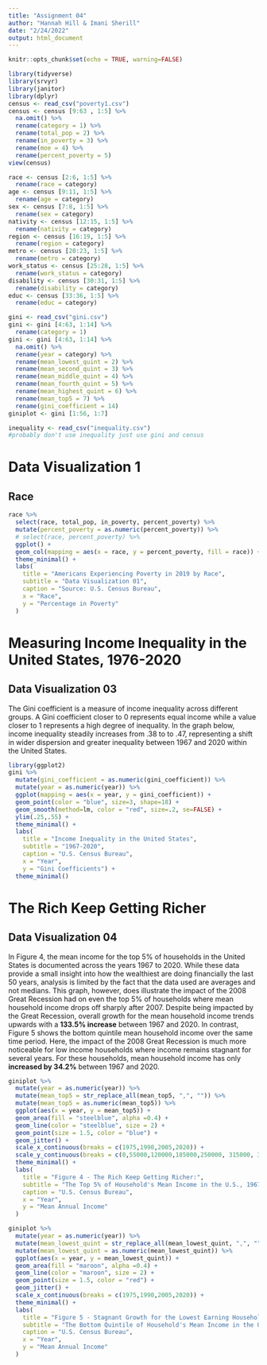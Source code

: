 ---
title: "Assignment 04"
author: "Hannah Hill & Imani Sherill"
date: "2/24/2022"
output: html_document
---

```{r setup, include=FALSE}
knitr::opts_chunk$set(echo = TRUE, warning=FALSE)
```

```{r}
library(tidyverse)
library(srvyr)
library(janitor)
library(dplyr)
census <- read_csv("poverty1.csv")
census <- census [9:63 , 1:5] %>%
  na.omit() %>%
  rename(category = 1) %>%
  rename(total_pop = 2) %>%
  rename(in_poverty = 3) %>%
  rename(moe = 4) %>%
  rename(percent_poverty = 5)
view(census)
```

```{r, cleaning data}
race <- census [2:6, 1:5] %>%
  rename(race = category)
age <- census [9:11, 1:5] %>%
  rename(age = category)
sex <- census [7:8, 1:5] %>%
  rename(sex = category)
nativity <- census [12:15, 1:5] %>%
  rename(nativity = category)
region <- census [16:19, 1:5] %>%
  rename(region = category)
metro <- census [20:23, 1:5] %>%
  rename(metro = category)
work_status <- census [25:28, 1:5] %>%
  rename(work_status = category)
disability <- census [30:31, 1:5] %>%
  rename(disability = category)
educ <- census [33:36, 1:5] %>%
  rename(educ = category)
```


```{r}
gini <- read_csv("gini.csv")
gini <- gini [4:63, 1:14] %>%
  rename(category = 1)
gini <- gini [4:63, 1:14] %>%
  na.omit() %>%
  rename(year = category) %>%
  rename(mean_lowest_quint = 2) %>%
  rename(mean_second_quint = 3) %>%
  rename(mean_middle_quint = 4) %>%
  rename(mean_fourth_quint = 5) %>%
  rename(mean_highest_quint = 6) %>%
  rename(mean_top5 = 7) %>%
  rename(gini_coefficient = 14)
giniplot <- gini [1:56, 1:7]

inequality <- read_csv("inequality.csv")
#probably don't use inequality just use gini and census
```

# Data Visualization 1
## Race
```{r, visualization 1}
race %>%
  select(race, total_pop, in_poverty, percent_poverty) %>%
  mutate(percent_poverty = as.numeric(percent_poverty)) %>%
  # select(race, percent_poverty) %>%
  ggplot() +
  geom_col(mapping = aes(x = race, y = percent_poverty, fill = race)) +
  theme_minimal() +
  labs(
    title = "Americans Experiencing Poverty in 2019 by Race",
    subtitle = "Data Visualization 01",
    caption = "Source: U.S. Census Bureau",
    x = "Race",
    y = "Percentage in Poverty"
  )
```


# Measuring Income Inequality in the United States, 1976-2020
## Data Visualization 03

The Gini coefficient is a measure of income inequality across different groups. A Gini coefficient closer to 0 represents equal income while a value closer to 1 represents a high degree of inequality. In the graph below, income inequality steadily increases from .38 to to .47, representing a shift in wider dispersion and greater inequality between 1967 and 2020 within the United States. 

``` {r}
library(ggplot2)
gini %>%
  mutate(gini_coefficient = as.numeric(gini_coefficient)) %>%
  mutate(year = as.numeric(year)) %>%
  ggplot(mapping = aes(x = year, y = gini_coefficient)) +
  geom_point(color = "blue", size=3, shape=18) +
  geom_smooth(method=lm, color = "red", size=.2, se=FALSE) +
  ylim(.25,.55) +
  theme_minimal() +
  labs(
    title = "Income Inequality in the United States",
    subtitle = "1967-2020",
    caption = "U.S. Census Bureau",
    x = "Year",
    y = "Gini Coefficients") +
  theme_minimal()
```

# The Rich Keep Getting Richer
## Data Visualization 04

In Figure 4, the mean income for the top 5% of households in the United States is documented across the years 1967 to 2020. While these data provide a small insight into how the wealthiest are doing financially the last 50 years, analysis is limited by the fact that the data used are averages and not medians. This graph, however, does illustrate the impact of the 2008 Great Recession had on even the top 5% of households where mean household income drops off sharply after 2007. Despite being impacted by the Great Recession, overall growth for the mean household income trends upwards with a **133.5% increase** between 1967 and 2020. In contrast, Figure 5 shows the bottom quintile mean household income over the same time period. Here, the impact of the 2008 Great Recession is much more noticeable for low income households where income remains stagnant for several years. For these households, mean household income has only **increased by 34.2%** between 1967 and 2020.
```{r}
giniplot %>%
  mutate(year = as.numeric(year)) %>%
  mutate(mean_top5 = str_replace_all(mean_top5, ",", "")) %>%
  mutate(mean_top5 = as.numeric(mean_top5)) %>%
  ggplot(aes(x = year, y = mean_top5)) +
  geom_area(fill = "steelblue", alpha =0.4) +
  geom_line(color = "steelblue", size = 2) +
  geom_point(size = 1.5, color = "blue") +
  geom_jitter() +
  scale_x_continuous(breaks = c(1975,1990,2005,2020)) +
  scale_y_continuous(breaks = c(0,55000,120000,185000,250000, 315000, 380000,445000)) +
  theme_minimal() +
  labs(
    title = "Figure 4 - The Rich Keep Getting Richer:",
    subtitle = "The Top 5% of Household's Mean Income in the U.S., 1967-2020",
    caption = "U.S. Census Bureau",
    x = "Year",
    y = "Mean Annual Income"
  )
```

```{r}
giniplot %>%
  mutate(year = as.numeric(year)) %>%
  mutate(mean_lowest_quint = str_replace_all(mean_lowest_quint, ",", "")) %>%
  mutate(mean_lowest_quint = as.numeric(mean_lowest_quint)) %>%
  ggplot(aes(x = year, y = mean_lowest_quint)) +
  geom_area(fill = "maroon", alpha =0.4) +
  geom_line(color = "maroon", size = 2) +
  geom_point(size = 1.5, color = "red") +
  geom_jitter() +
  scale_x_continuous(breaks = c(1975,1990,2005,2020)) +
  theme_minimal() +
  labs(
    title = "Figure 5 - Stagnant Growth for the Lowest Earning Households:",
    subtitle = "The Bottom Quintile of Household's Mean Income in the U.S., 1967-2020",
    caption = "U.S. Census Bureau",
    x = "Year",
    y = "Mean Annual Income"
  )
```